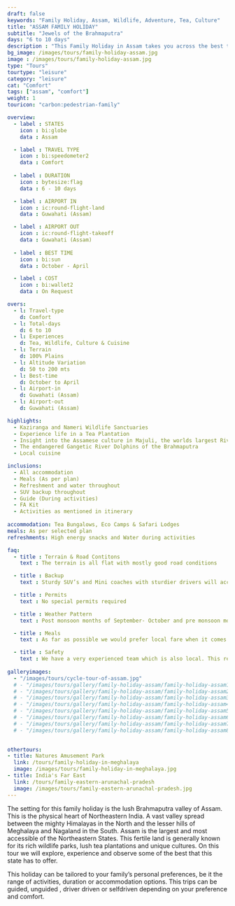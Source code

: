 ```yaml
---
draft: false
keywords: "Family Holiday, Assam, Wildlife, Adventure, Tea, Culture"
title: "ASSAM FAMILY HOLIDAY"
subtitle: "Jewels of the Brahmaputra"
days: "6 to 10 days"
description : "This Family Holiday in Assam takes you across the best that the state has to offer. Wildlife, Adventure, Tea, Culture and more."
bg_image: /images/tours/family-holiday-assam.jpg
image : /images/tours/family-holiday-assam.jpg
type: "Tours" 
tourtype: "leisure"
category: "leisure"
cat: "Comfort"
tags: ["assam", "comfort"] 
weight: 1 
touricon: "carbon:pedestrian-family"

overview:
  - label : STATES
    icon : bi:globe
    data : Assam

  - label : TRAVEL TYPE
    icon : bi:speedometer2
    data : Comfort
    
  - label : DURATION
    icon : bytesize:flag
    data : 6 - 10 days

  - label : AIRPORT IN
    icon : ic:round-flight-land
    data : Guwahati (Assam)

  - label : AIRPORT OUT
    icon : ic:round-flight-takeoff
    data : Guwahati (Assam)
    
  - label : BEST TIME
    icon : bi:sun
    data : October - April

  - label : COST
    icon : bi:wallet2
    data : On Request

overs:
  - l: Travel-type 
    d: Comfort
  - l: Total-days 
    d: 6 to 10
  - l: Experiences 
    d: Tea, Wildlife, Culture & Cuisine
  - l: Terrain 
    d: 100% Plains
  - l: Altitude Variation 
    d: 50 to 200 mts
  - l: Best-time 
    d: October to April
  - l: Airport-in 
    d: Guwahati (Assam)
  - l: Airport-out 
    d: Guwahati (Assam)  

highlights:
  - Kaziranga and Nameri Wildlife Sanctuaries
  - Experience life in a Tea Plantation
  - Insight into the Assamese culture in Majuli, the worlds largest River Island
  - The endangered Gangetic River Dolphins of the Brahmaputra
  - Local cuisine

inclusions:
  - All accommodation
  - Meals (As per plan)
  - Refreshment and water throughout
  - SUV backup throughout
  - Guide (During activities)
  - FA Kit
  - Activities as mentioned in itinerary
  
accommodation: Tea Bungalows, Eco Camps & Safari Lodges
meals: As per selected plan
refreshments: High energy snacks and Water during activities 

faq:
  - title : Terrain & Road Contitons 
    text : The terrain is all flat with mostly good road conditions

  - title : Backup
    text : Sturdy SUV’s and Mini coaches with sturdier drivers will accompany you on every trip.  These vehicles are along right from your airport pick up to your drop back to the airport.

  - title : Permits 
    text : No special permits required

  - title : Weather Pattern 
    text : Post monsoon months of September- October and pre monsoon months of March-April are very pleasant with blue skies and a fair days. Peak winters are from November to February with the mercury coming down below 18 C, in the evenings, however the days are still favourable for cycling.

  - title : Meals 
    text : As far as possible we would prefer local fare when it comes to meals, however we understand the need for comfort food when multiple days of intense exertion is required. Nutritious and palatable foot is always freshly cooked with fresh local ingredients. We provide potable packaged water which we carry in large 20lt cans so as keep plastic to the minimum. Reusable water bottles are provided at the onset of each journey.

  - title : Safety 
    text : We have a very experienced team which is also local. This reflects in the overall safety of our tours. Rest assured your guides know where extra attention is required and when. All our routes are well known to us, we know where the nearest medical facilities are, we know whom to contact if in case of an emergency, we know all the alternate routes in case of road blockages. We have CASEVAC protocols in place to streamline the process in case of emergencies. You can rest easy knowing that in the outdoors in general and this region in particular you are in safe hands with us.
 
galleryimages:
  - "/images/tours/cycle-tour-of-assam.jpg"
  # - "/images/tours/gallery/family-holiday-assam/family-holiday-assam1.jpg"
  # - "/images/tours/gallery/family-holiday-assam/family-holiday-assam2.jpg"
  # - "/images/tours/gallery/family-holiday-assam/family-holiday-assam3.jpg"
  # - "/images/tours/gallery/family-holiday-assam/family-holiday-assam4.jpg"
  # - "/images/tours/gallery/family-holiday-assam/family-holiday-assam5.jpg"
  # - "/images/tours/gallery/family-holiday-assam/family-holiday-assam6.jpg"
  # - "/images/tours/gallery/family-holiday-assam/family-holiday-assam7.jpg"
  # - "/images/tours/gallery/family-holiday-assam/family-holiday-assam8.jpg"
  

othertours:
- title: Natures Amusement Park 
  link: /tours/family-holiday-in-meghalaya
  image: /images/tours/family-holiday-in-meghalaya.jpg
- title: India's Far East 
  link: /tours/family-eastern-arunachal-pradesh
  image: /images/tours/family-eastern-arunachal-pradesh.jpg
---
```


The setting for this family holiday is the lush Brahmaputra valley of Assam. This is the physical heart of Northeastern India. A vast valley spread between the mighty Himalayas in the North and the lesser hills of Meghalaya and Nagaland in the South. Assam is the largest and most accessible of the Northeastern States. This fertile land is generally known for its rich wildlife parks, lush tea plantations and unique cultures. On this tour we will explore, experience and observe some of the best that this state has to offer.

This  holiday can be tailored to your family’s personal preferences, be it the range of activities, duration or accommodation options. This trips can be guided, unguided , driver driven or selfdriven depending on your preference and comfort.